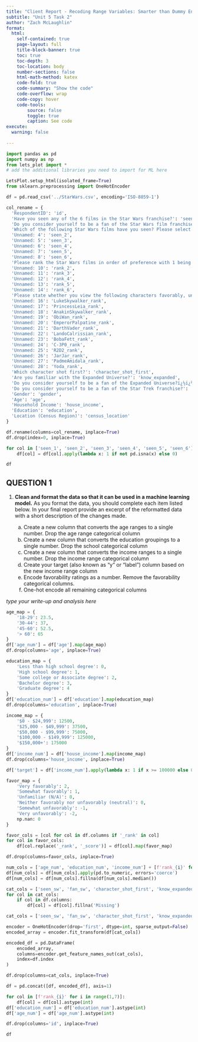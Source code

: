 ```yaml
---
title: "Client Report - Recoding Range Variables: Smarter than Dummy Encoding"
subtitle: "Unit 5 Task 2"
author: "Zach McLaughlin"
format:
  html:
    self-contained: true
    page-layout: full
    title-block-banner: true
    toc: true
    toc-depth: 3
    toc-location: body
    number-sections: false
    html-math-method: katex
    code-fold: true
    code-summary: "Show the code"
    code-overflow: wrap
    code-copy: hover
    code-tools:
        source: false
        toggle: true
        caption: See code
execute: 
  warning: false
    
---
```


```python
import pandas as pd 
import numpy as np
from lets_plot import *
# add the additional libraries you need to import for ML here

LetsPlot.setup_html(isolated_frame=True)
from sklearn.preprocessing import OneHotEncoder
```


```python
df = pd.read_csv('../StarWars.csv', encoding='ISO-8859-1')

col_rename = {
  'RespondentID': 'id',
  'Have you seen any of the 6 films in the Star Wars franchise?': 'seen_sw',
  'Do you consider yourself to be a fan of the Star Wars film franchise?': 'fan_sw',
  'Which of the following Star Wars films have you seen? Please select all that apply.': 'seen_1',
  'Unnamed: 4': 'seen_2',
  'Unnamed: 5': 'seen_3',
  'Unnamed: 6': 'seen_4',
  'Unnamed: 7': 'seen_5',
  'Unnamed: 8': 'seen_6',
  'Please rank the Star Wars films in order of preference with 1 being your favorite film in the franchise and 6 being your least favorite film.': 'rank_1',
  'Unnamed: 10': 'rank_2',
  'Unnamed: 11': 'rank_3',
  'Unnamed: 12': 'rank_4',
  'Unnamed: 13': 'rank_5',
  'Unnamed: 14': 'rank_6',
  'Please state whether you view the following characters favorably, unfavorably, or are unfamiliar with him/her.': 'HanSolo_rank',
  'Unnamed: 16': 'LukeSkywalker_rank',
  'Unnamed: 17': 'PrincessLeia_rank',
  'Unnamed: 18': 'AnakinSkywalker_rank',
  'Unnamed: 19': 'ObiWan_rank',
  'Unnamed: 20': 'EmperorPalpatine_rank',
  'Unnamed: 21': 'DarthVader_rank',
  'Unnamed: 22': 'LandoCalrissian_rank',
  'Unnamed: 23': 'BobaFett_rank',
  'Unnamed: 24': 'C-3P0_rank',
  'Unnamed: 25': 'R2D2_rank',
  'Unnamed: 26': 'JarJar_rank',
  'Unnamed: 27': 'PadmeAmidala_rank',
  'Unnamed: 28': 'Yoda_rank',
  'Which character shot first?': 'character_shot_first',
  'Are you familiar with the Expanded Universe?': 'know_expanded',
  'Do you consider yourself to be a fan of the Expanded Universe?ï¿½ï¿½': 'fan_of_expanded',
  'Do you consider yourself to be a fan of the Star Trek franchise?': 'st_fan',
  'Gender': 'gender',
  'Age': 'age',
  'Household Income': 'house_income',
  'Education': 'education',
  'Location (Census Region)': 'census_location'
}

df.rename(columns=col_rename, inplace=True)
df.drop(index=0, inplace=True)

for col in ['seen_1', 'seen_2', 'seen_3', 'seen_4', 'seen_5', 'seen_6']:
    df[col] = df[col].apply(lambda x: 1 if not pd.isna(x) else 0)

df
```

## QUESTION 1

1. __Clean and format the data so that it can be used in a machine learning model.__ As you format the data, you should complete each item listed below. In your final report provide an excerpt of the reformatted data with a short description of the changes made.  

    a. Create a new column that converts the age ranges to a single number. Drop the age range categorical column  
    a. Create a new column that converts the education groupings to a single number. Drop the school categorical column  
    a. Create a new column that converts the income ranges to a single number. Drop the income range categorical column  
    a. Create your target (also known as “y” or “label”) column based on the new income range column  
    a. Encode favorability ratings as a number. Remove the favorability categorical columns.
    a. One-hot encode all remaining categorical columns

_type your write-up and analysis here_

```python
age_map = {
    '18-29': 23.5,
    '30-44': 37,
    '45-60': 52.5,
    '> 60': 65
}
df['age_num'] = df['age'].map(age_map)
df.drop(columns='age', inplace=True)

education_map = {
    'Less than high school degree': 0,
    'High school degree': 1,
    'Some college or Associate degree': 2,
    'Bachelor degree': 3,
    'Graduate degree': 4
}
df['education_num'] = df['education'].map(education_map)
df.drop(columns='education', inplace=True)

income_map = {
    '$0 - $24,999': 12500,
    '$25,000 - $49,999': 37500,
    '$50,000 - $99,999': 75000,
    '$100,000 - $149,999': 125000,
    '$150,000+': 175000
}
df['income_num'] = df['house_income'].map(income_map)
df.drop(columns='house_income', inplace=True)

df['target'] = df['income_num'].apply(lambda x: 1 if x >= 100000 else 0)

favor_map = {
    'Very favorably': 2,
    'Somewhat favorably': 1,
    'Unfamiliar (N/A)': 0,
    'Neither favorably nor unfavorably (neutral)': 0,
    'Somewhat unfavorably': -1,
    'Very unfavorably': -2,
    np.nan: 0
}

favor_cols = [col for col in df.columns if '_rank' in col]
for col in favor_cols:
    df[col.replace('_rank', '_score')] = df[col].map(favor_map)

df.drop(columns=favor_cols, inplace=True)

num_cols = ['age_num', 'education_num', 'income_num'] + [f'rank_{i}' for i in range(1,7)]
df[num_cols] = df[num_cols].apply(pd.to_numeric, errors='coerce')
df[num_cols] = df[num_cols].fillna(df[num_cols].median())

cat_cols = ['seen_sw', 'fan_sw', 'character_shot_first', 'know_expanded', 'fan_of_expanded', 'st_fan', 'gender', 'census_location']
for col in cat_cols:
    if col in df.columns:
        df[col] = df[col].fillna('Missing')

cat_cols = ['seen_sw', 'fan_sw', 'character_shot_first', 'know_expanded', 'fan_of_expanded', 'st_fan', 'gender', 'census_location']

encoder = OneHotEncoder(drop='first', dtype=int, sparse_output=False)
encoded_array = encoder.fit_transform(df[cat_cols])

encoded_df = pd.DataFrame(
    encoded_array,
    columns=encoder.get_feature_names_out(cat_cols),
    index=df.index
)

df.drop(columns=cat_cols, inplace=True)

df = pd.concat([df, encoded_df], axis=1)

for col in [f'rank_{i}' for i in range(1,7)]:
    df[col] = df[col].astype(int)
df['education_num'] = df['education_num'].astype(int)
df['age_num'] = df['age_num'].astype(int)

df.drop(columns='id', inplace=True)

df
```